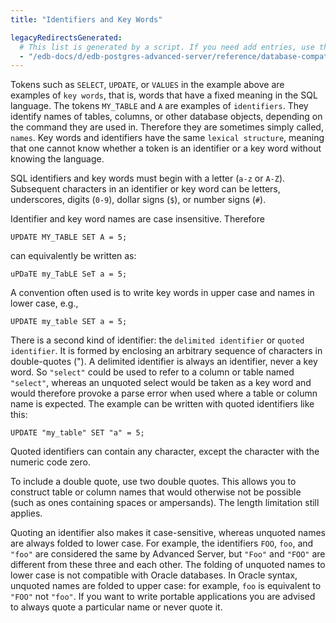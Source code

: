 ```yaml
---
title: "Identifiers and Key Words"

legacyRedirectsGenerated:
  # This list is generated by a script. If you need add entries, use the `legacyRedirects` key.
  - "/edb-docs/d/edb-postgres-advanced-server/reference/database-compatibility-for-oracle-developers-reference-guide/13/identifiers_and_key_words.html"
---
```


<div id="identifiers_and_key_words" class="registered_link"></div>

Tokens such as `SELECT`, `UPDATE`, or `VALUES` in the example above are examples of `key words`, that is, words that have a fixed meaning in the SQL language. The tokens `MY_TABLE` and `A` are examples of `identifiers`. They identify names of tables, columns, or other database objects, depending on the command they are used in. Therefore they are sometimes simply called, `names`. Key words and identifiers have the same `lexical structure`, meaning that one cannot know whether a token is an identifier or a key word without knowing the language.

SQL identifiers and key words must begin with a letter (`a-z` or `A-Z`). Subsequent characters in an identifier or key word can be letters, underscores, digits (`0-9`), dollar signs (`$`), or number signs (`#`).

Identifier and key word names are case insensitive. Therefore

```
UPDATE MY_TABLE SET A = 5;
```

can equivalently be written as:

```
uPDaTE my_TabLE SeT a = 5;
```

A convention often used is to write key words in upper case and names in lower case, e.g.,

```
UPDATE my_table SET a = 5;
```

There is a second kind of identifier: the `delimited identifier` or `quoted identifier`. It is formed by enclosing an arbitrary sequence of characters in double-quotes ("). A delimited identifier is always an identifier, never a key word. So `"select"` could be used to refer to a column or table named `"select"`, whereas an unquoted select would be taken as a key word and would therefore provoke a parse error when used where a table or column name is expected. The example can be written with quoted identifiers like this:

```
UPDATE "my_table" SET "a" = 5;
```

Quoted identifiers can contain any character, except the character with the numeric code zero.

To include a double quote, use two double quotes. This allows you to construct table or column names that would otherwise not be possible (such as ones containing spaces or ampersands). The length limitation still applies.

Quoting an identifier also makes it case-sensitive, whereas unquoted names are always folded to lower case. For example, the identifiers `FOO`, `foo`, and `"foo"` are considered the same by Advanced Server, but `"Foo"` and `"FOO"` are different from these three and each other. The folding of unquoted names to lower case is not compatible with Oracle databases. In Oracle syntax, unquoted names are folded to upper case: for example, `foo` is equivalent to `"FOO"` not `"foo"`. If you want to write portable applications you are advised to always quote a particular name or never quote it.
